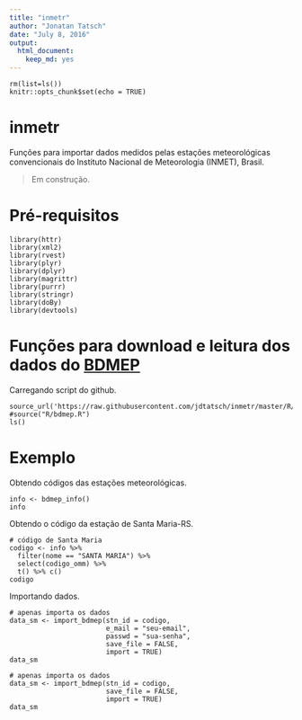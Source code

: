 ```yaml
---
title: "inmetr"
author: "Jonatan Tatsch"
date: "July 8, 2016"
output: 
  html_document: 
    keep_md: yes
---
```


```r0
rm(list=ls())
knitr::opts_chunk$set(echo = TRUE)
```

# inmetr
Funções para importar dados medidos pelas estações meteorológicas convencionais do Instituto Nacional de Meteorologia (INMET), Brasil.

> Em construção.

# Pré-requisitos

```r1
library(httr)
library(xml2)
library(rvest)
library(plyr)
library(dplyr)
library(magrittr)
library(purrr)
library(stringr)
library(doBy)
library(devtools)
```

# Funções para download e leitura dos dados do [BDMEP](http://www.inmet.gov.br/projetos/rede/pesquisa/)

Carregando script do github.

```r2
source_url('https://raw.githubusercontent.com/jdtatsch/inmetr/master/R/bdmep.R')
#source("R/bdmep.R")
ls()
```

# Exemplo

Obtendo códigos das estações meteorológicas.

```r3
info <- bdmep_info()
info
```

Obtendo o código da estação de Santa Maria-RS.

```r4
# código de Santa Maria
codigo <- info %>% 
  filter(nome == "SANTA MARIA") %>%
  select(codigo_omm) %>%
  t() %>% c()
codigo
```

Importando dados.


```r5
# apenas importa os dados
data_sm <- import_bdmep(stn_id = codigo, 
                        e_mail = "seu-email",
                        passwd = "sua-senha",
                        save_file = FALSE, 
                        import = TRUE)
data_sm
```

```r6
# apenas importa os dados
data_sm <- import_bdmep(stn_id = codigo, 
                        save_file = FALSE, 
                        import = TRUE)
data_sm
```

